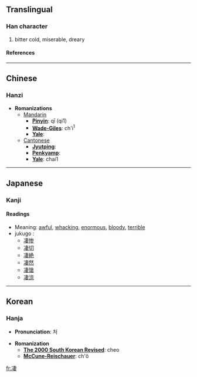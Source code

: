 {{see|淒}}

==Translingual==
===Han character===
{{Han char|rad=冫|as=08|sn=10|four=3514<sub>4</sub>|canj=戈一十中女 (IMJLV)}}
# bitter cold, miserable, dreary
====References====
{{Han ref|kx=0132.330|dkj=01657|dj=0296.220|hdz=10299.010|uh=51C4|ud=20932|bh=D0E2|bd=53474}}
----

==Chinese==
===Hanzi===


* '''Romanizations'''
** [[Mandarin]]
*** '''[[Pinyin]]''': qī (qi1)
*** '''[[Wade-Giles]]''': ch'i<sup>1</sup>
*** '''[[Yale]]''': 
**[[Cantonese]]
***'''[[Jyutping]]''':
***'''[[Penkyamp]]''': 
***'''[[Yale]]''': chai1


----
==Japanese==
===Kanji===
{{ja-kanji|grade=|rs=冫08}}
====Readings====
{{ja-readings|on=[[せい]] (sei)|kun=[[さむい]] (samui), [[すさまじい]] (susamajii), [[すごい]] (sugoi)}}
*Meaning: [[awful]], [[whacking]], [[enormous]], [[bloody]], [[terrible]]
*jukugo<!--熟語 in English?-->:
**[[凄惨]]
**[[凄切]]
**[[凄絶]]
**[[凄然]]
**[[凄愴]]
**[[凄涼]]

----
==Korean==
===Hanja===

* '''Pronunciation''': 처

* '''Romanization'''
** '''[[The 2000 South Korean Revised Romanization|The 2000 South Korean Revised]]''': cheo
** '''[[McCune-Reischauer]]''': ch'ŏ


[[fr:凄]]